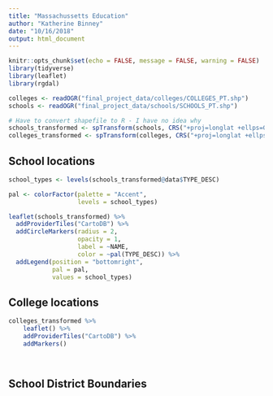 ```yaml
---
title: "Massachussetts Education"
author: "Katherine Binney"
date: "10/16/2018"
output: html_document
---
```


```r
knitr::opts_chunk$set(echo = FALSE, message = FALSE, warning = FALSE)
library(tidyverse)
library(leaflet)
library(rgdal)
```

```r
colleges <- readOGR("final_project_data/colleges/COLLEGES_PT.shp")
schools <- readOGR("final_project_data/schools/SCHOOLS_PT.shp")

# Have to convert shapefile to R - I have no idea why
schools_transformed <- spTransform(schools, CRS("+proj=longlat +ellps=GRS80"))
colleges_transformed <- spTransform(colleges, CRS("+proj=longlat +ellps=GRS80"))

```

## School locations
```r

school_types <- levels(schools_transformed@data$TYPE_DESC)

pal <- colorFactor(palette = "Accent",
                   levels = school_types)

leaflet(schools_transformed) %>% 
  addProviderTiles("CartoDB") %>% 
  addCircleMarkers(radius = 2,
                   opacity = 1,
                   label = ~NAME,
                   color = ~pal(TYPE_DESC)) %>% 
  addLegend(position = "bottomright",
            pal = pal, 
            values = school_types)

```


## College locations
```r
colleges_transformed %>% 
    leaflet() %>% 
    addProviderTiles("CartoDB") %>% 
    addMarkers()

  
```

## School District Boundaries